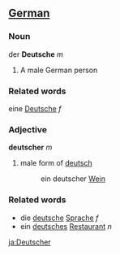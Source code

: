 ==[[German]]==
===Noun===
der '''Deutsche''' ''m''

# A male German person

===Related words===
eine [[Deutsche]] ''f''

===Adjective===

'''deutscher''' ''m''

#male form of [[deutsch]]
#:ein deutscher [[Wein]]

===Related words===
*die [[deutsche]] [[Sprache]] ''f''
*ein [[deutsches]] [[Restaurant]] ''n''

[[ja:Deutscher]]